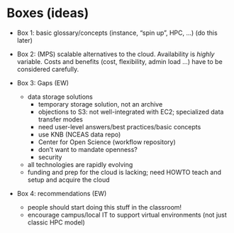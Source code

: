 # Boxes (ideas)

* Box 1: basic glossary/concepts (instance, "spin up", HPC, ...) (do this later)
* Box 2: (MPS) scalable alternatives to the cloud. Availability is *highly* variable. Costs and benefits (cost, flexibility, admin load …) have to be considered carefully.
* Box 3: Gaps (EW)

    * data storage solutions
        * temporary storage solution, not an archive
        * objections to S3: not well-integrated with EC2; specialized data transfer modes
        * need user-level answers/best practices/basic concepts
        * use KNB (NCEAS data repo)
        * Center for Open Science (workflow repository)
        * don't want to mandate openness?
        * security
    * all technologies are rapidly evolving
    * funding and prep for the cloud is lacking; need HOWTO teach and setup and acquire the cloud
* Box 4: recommendations (EW)
    * people should start doing this stuff in the classroom!
    * encourage campus/local IT to support virtual environments (not just classic HPC model)
